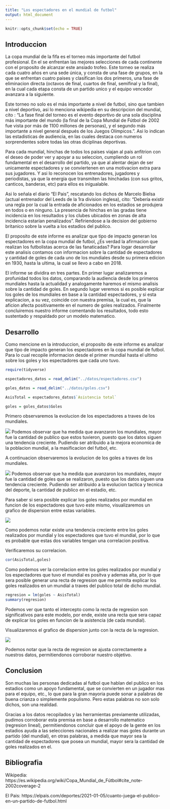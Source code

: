 ```yaml
---
title: "Los espectadores en el mundial de futbol"
output: html_document
---
```


```r
knitr::opts_chunk$set(echo = TRUE)
```

## Introduccion

La copa mundial de la fifa es el torneo más importante del futbol profesional. En el se enfrentan las mejores selecciones de cada continente con el proposito de alcanzar este ansiado trofeo. Este torneo se realiza cada cuatro años en una sede única, y consta de una fase de grupos, en la que se enfrentan cuatro paises y clasifican los dos primeros, una fase de eliminacion directa (octavos de final, cuartos de final, semifinal y la final), en la cual cada etapa consta de un partido unico y el equipo vencedor avanzara a la siguiente.

Este torneo no solo es el más importante a nivel de futbol, sino que tambien a nivel deportivo, asi lo menciona wikipedia en su descripcion del mundial, cito : "La fase final del torneo es el evento deportivo de una sola disciplina más importante del mundo (la final de la Copa Mundial de Fútbol de 2002 fue vista por más de 1100 millones de personas), y el segundo más importante a nivel general después de los Juegos Olímpicos.".
Asi lo indican las estadisticas de audiencia, en las cuales destaca con numeros sorprendentes sobre todas las otras diciplinas deportivas. 

Para cada mundial, hinchas de todos los paises viajan al país anfitrion con el deseo de poder ver y apoyar a su seleccion, cumpliendo un rol fundamental en el desarrollo del partido, ya que al alentar dejan de ser unicamente espectadores y se conviertenen en una motivacion extra para sus jugadores. Y asi lo reconocen los entrenadores, jugadores y periodistas, ya que la energia que transmiten las hinchadas (con sus gritos, canticos, banderas, etc) para ellos es inigualable.

Asi lo señala el diario "El Pais", rescatando los dichos de Marcelo Bielsa (actual entrenador del Leeds de la 1ra division inglesa), cito: “Debería existir una regla por la cual la entrada de aficionados en los estadios se produjera en todos o en ninguno. La presencia de hinchas en las gradas tiene incidencia en los resultados y los clubes ubicados en zonas de alta incidencia estarían penalizados”. Refiriendose a la decision del gobierno britanico sobre la vuelta a los estadios del publico.

El proposito de este informe es analizar que tipo de  impacto generan los espectadores en la copa mundial de futbol, ¿Es verdad la afirmacion que realizan los futbolistas acerca de las fanaticadas? Para logar desarrollar este analisis contamos con informacion sobre la cantidad de espectadores y cantidad de goles de cada uno de los mundiales desde su primera edicion en 1930, hasta la ultima, la cual se llevo a cabo en 2018. 

El informe se dividira en tres partes. En primer lugar analizaremos a profunidad todos los datos, comparando la audiencia desde los primeros mundiales hasta la actualidad y  analogamente haremos el mismo analisis sobre la cantidad de goles. En segundo lugar veremos si es posible explicar los goles de los mundiales en base a la cantidad espectadores, y si esta explicacion, a su vez, coincide con nuestra premisa, la cual es, que la aficion afecta positivamente en el numero de goles realizados. Finalmente concluiremos nuestro informe comentando los resultados, todo esto sustentado y respaldado por un modelo matematico.

## Desarrollo

Como mencione en la introduccion, el proposito de este informe es analizar que tipo de  impacto generan los espectadores en la copa mundial de futbol. Para lo cual recopile informacion desde el primer mundial hasta el ultimo sobre los goles y los espectadores que cada uno tuvo.

```r
require(tidyverse)

espectadores_datos = read_delim("../datos/espectadores.csv")

goles_datos = read_delim("../datos/goles.csv")

AsisTotal = espectadores_datos$`Asistencia total`

goles = goles_datos$Goles
```

Primero observaremos la evolucion de los espectadores a traves de los mundiales.

![](../figuras/espectadores.png)
Podemos observar que ha medida que avanzaron los mundiales, mayor fue la cantidad de publico que estos tuvieron, puesto que los datos siguen una tendencia creciente. Pudiendo ser atribuido a la mejora economica de la poblacion mundial, a la masificacion del futbol, etc.


A continuacion observaremos la evolucion de los goles a traves de los mundiales.

![](../figuras/goles.png)
Podemos observar que ha medida que avanzaron los mundiales, mayor fue la cantidad de goles que se realizaron, puesto que los datos siguen una tendencia creciente. Pudiendo ser atribuido a la evolucion tactica y tecnica del deporte, la cantidad de publico en el estadio, etc.

Para saber si sera posible explicar los goles realizados por mundial en funcion de los espectadores que tuvo este mismo, visualizaremos un grafico de dispersion entre estas variables.

![](../figuras/dispersion.png)

Como podemos notar existe una tendencia creciente entre los goles realizados por mundial y los espectadores que tuvo el mundial, por lo que es probable que estas dos variables tengan una correlacion positiva.

Verificaremos su correlacion.

```r
cor(AsisTotal,goles)

```

Como podemos ver la correlacion entre los goles realizados por mundial y los espectadores que tuvo el mundial
es positva y ademas alta, por lo que sera posible generar una recta de regresion que me permita explicar los goles realizados en un mundial a traves del publico total de dicho mundial.

```r

regresion = lm(goles ~ AsisTotal)
summary(regresion)

```

Podemos ver que tanto el intercepto como la recta de regresion son significativos para este modelo,
por ende, existe una recta que sera capaz de explicar los goles en funcion de la asistencia (de cada mundial).

Visualizaremos el grafico de dispersion junto con la recta de la regresion.

![](../figuras/regresion.png)

Podemos notar que la recta de regresion se ajusta correctamente a nuestros datos, permitiendonos corroborar nuestro objetivo.

## Conclusion

Son muchas las personas dedicadas al futbol que hablan del publico en los estadios como un apoyo fundamental, que se convierten en un jugador mas para el equipo, etc., lo que para la gran mayoria puede sonar a palabras de buena crianza o simplemente populismo. Pero estas palabras no son solo dichos, son una realidad.

Gracias a los datos recopilados y las herramientas previamente utilizadas, pudimos corroborar esta premisa en base a desarrollo matematico (regresion lineal), permitiendonos concluir que el apoyo de la gente en los estadios ayuda a las selecciones nacionales a realizar mas goles durante un partido (del mundial), en otras palabras, a medida que mayor sea la cantidad de espectadores que posea un mundial, mayor sera la cantidad de goles realizados en el.

## Bibliografia
 
Wikipedia: https://es.wikipedia.org/wiki/Copa_Mundial_de_Fútbol#cite_note-2002coverage-2

El Pais: https://elpais.com/deportes/2021-01-05/cuanto-juega-el-publico-en-un-partido-de-futbol.html